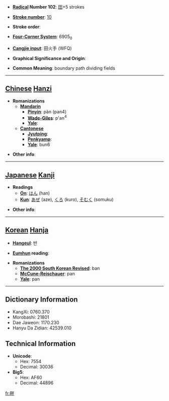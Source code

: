 * '''[[Wiktionary:Chinese radical index| Radical]] Number 102''': [[Wiktionary:Chinese radical index 田|田]]+5 strokes

* '''[[Wiktionary:Chinese total strokes index|Stroke number]]''': [[Wiktionary:Chinese total strokes index 10|10]]

* '''Stroke order''': 

* '''[[Wiktionary:Chinese four corner index|Four-Corner System]]''': 6905<sub>0</sub>

* '''[[Wiktionary:Chinese Cangjie index|Cangjie input]]''': 田火手 (WFQ)

* '''Graphical Significance and Origin''': 

* '''Common Meaning''': boundary path dividing fields

----

== [[Chinese]] [[Hanzi]] ==

* '''Romanizations'''
** '''[[Mandarin]]'''
*** '''[[Pinyin]]''': pàn (pan4)
*** '''[[Wade-Giles]]''': p'an<sup>4</sup>
*** '''[[Yale]]''': 
** '''[[Cantonese]]'''
*** '''[[Jyutping]]''':
*** '''[[Penkyamp]]''': 
*** '''[[Yale]]''': bun6

* '''Other info''': 

----

== [[Japanese]] [[Kanji]] ==

* '''Readings'''
** '''[[On]]''': [[はん]] (han)
** '''[[Kun]]''': [[あぜ]] (aze), [[くろ]] (kuro), [[そむく]] (somuku)

* '''Other info''':  

----

== [[Korean]] [[Hanja]] ==

* '''[[Hangeul]]''': 반

* '''[[Eumhun]] reading''': 

* '''Romanizations'''
** '''[[The 2000 South Korean Revised Romanization|The 2000 South Korean Revised]]''': ban
** '''[[McCune-Reischauer]]''': pan
** '''[[Yale]]''': pan

----

== Dictionary Information ==

* KangXi: 0760.370
* Morobashi: 21801
* Dae Jaweon: 1170.230
* Hanyu Da Zidian: 42539.010

== Technical Information ==

* '''Unicode''':
** Hex: 7554
** Decimal: 30036
* '''Big5''':
** Hex: AF60
** Decimal: 44896

[[fr:畔]]